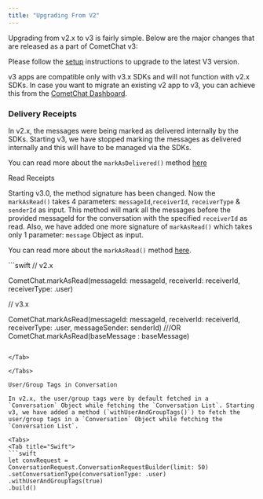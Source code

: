 ```yaml
---
title: "Upgrading From V2"
---
```




Upgrading from v2.x to v3 is fairly simple. Below are the major changes that are released as a part of CometChat v3:

Please follow the [setup](/sdk/ios/setup) instructions to upgrade to the latest V3 version.

<Note>

v3 apps are compatible only with v3.x SDKs and will not function with v2.x SDKs. In case you want to migrate an existing v2 app to v3, you can achieve this from the [CometChat Dashboard](https://app.cometchat.com/).

</Note>

### Delivery Receipts

In v2.x, the messages were being marked as delivered internally by the SDKs. Starting v3, we have stopped marking the messages as delivered internally and this will have to be managed via the SDKs.

You can read more about the `markAsDelivered()` method [here](/sdk/ios/delivery-read-receipts#mark-messages-as-delivered)

Read Receipts

Starting v3.0, the method signature has been changed. Now the `markAsRead()` takes 4 parameters: `messageId`,`receiverId`, `receiverType` & `senderId` as input. This method will mark all the messages before the provided messageId for the conversation with the specified `receiverId` as read. Also, we have added one more signature of `markAsRead()` which takes only 1 parameter: `message` Object as input.

You can read more about the `markAsRead()` method [here](/sdk/ios/delivery-read-receipts#mark-messages-as-read).

<Tabs>
<Tab title="Swift">
```swift
// v2.x

CometChat.markAsRead(messageId: messageId, receiverId: receiverId, receiverType: .user)


// v3.x

CometChat.markAsRead(messageId: messageId, receiverId: receiverId, receiverType: .user, messageSender: senderId)
///OR
CometChat.markAsRead(baseMessage : baseMessage)
```

</Tab>

</Tabs>

User/Group Tags in Conversation

In v2.x, the user/group tags were by default fetched in a `Conversation` Object while fetching the `Conversation List`. Starting v3, we have added a method (`withUserAndGroupTags()`) to fetch the user/group tags in a `Conversation` Object while fetching the `Conversation List`.

<Tabs>
<Tab title="Swift">
```swift
let convRequest = ConversationRequest.ConversationRequestBuilder(limit: 50)
.setConversationType(conversationType: .user)
.withUserAndGroupTags(true)
.build()
```

</Tab>

</Tabs>
